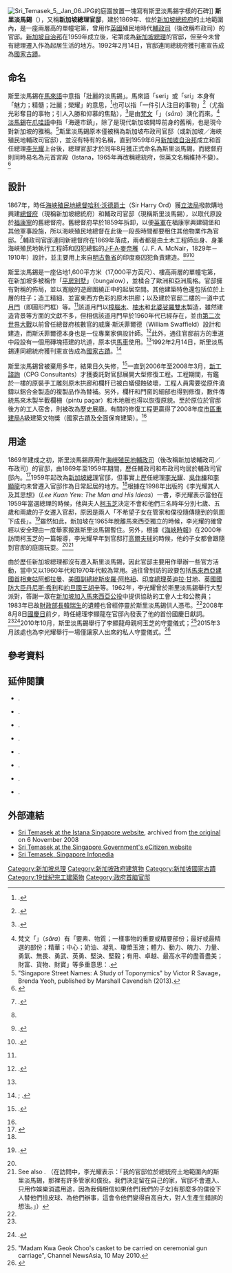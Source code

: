 {{Infobox building
|image               = Sri Temasek 4, Jan 06.JPG
|caption             = （攝於2006年1月31日）
|map_type            =
|altitude            =
|building_type       = [[單幢單戶宅第|單幢宅第]]
|architectural_style =
|structural_system   =
|cost                =
|location            = [[新加坡總統府|新加坡總統府]]土地範圍內
|address             = 新加坡[[烏節路|烏節路]]
|client              =
|owner               = [[新加坡政府|新加坡政府]]
|current_tenants     = [[新加坡總理|新加坡總理]]官邸
|coordinates         = {{coord|1|18|14.41|N|103|50|34.84|E|display=inline,title}}
|start_date          =
|completion_date     = 1869年
|inauguration_date   =
|height              =
|other_dimensions    =
|floor_count         = 兩層
|floor_area          = 1,600平方米（17,000平方英尺）
|main_contractor     =
|architect           = [[J·F·A·麥奈雅|J·F·A·麥奈雅]]
|structural_engineer =
|services_engineer   =
|civil_engineer      =
|other_designers     =
|quantity_surveyor   =
|awards              = [[市區重建局_(新加坡)|市區重建局]]A級建築文物獎<br />（2008年）
|embedded            = {{designation list|embed=yes|designation1=Singapore|designation1_date=1992年2月14日}}
|references          =
}}
[[File:Sri_Temasek_5,_Jan_06.JPG|thumb]]的庭園放置一塊寫有斯里淡馬錫字樣的石碑]]
'''斯里淡馬錫'''（{{lang-en|'''Sri Temasek'''}}），又稱'''新加坡總理官邸'''，建於1869年、位於[[新加坡|新加坡]][[新加坡總統府|總統府]]的土地範圍內，是一座兩層高的單幢宅第，曾用作[[英國|英國]]殖民地時代[[新加坡布政司|輔政司]]（後改稱布政司）的官邸。[[新加坡自治邦|新加坡自治邦]]在1959年成立後，宅第成為[[新加坡總理|新加坡總理]]的官邸，但至今未曾有總理遷入作為起居生活的地方。1992年2月14日，官邸連同總統府獲刊憲宣告成為[[新加坡國家古蹟|國家古蹟]]。

== 命名 ==
斯里淡馬錫在[[馬來語|馬來語]]中意指「壯麗的淡馬錫」。馬來語「seri」或「sri」本身有「魅力；精髓；壯麗；榮耀」的意思，<ref>{{citation|editor=R[ichard] J[ames] Wilkinson|title=A Malay–English Dictionary (Romanised)|location=London|publisher=Macmillan|year=1955}}.</ref>也可以指「一件引人注目的事物」<ref>{{citation|editor=Richard [Olaf] Winstedt|title=An Unabridged Malay–English Dictionary|edition=5th|location=Kuala Lumpur, Malaysia|publisher=Marican & Sons|year=1963}}.</ref>（尤指光彩奪目的事物；引人入勝和仰慕的焦點），<ref>{{citation|contribution=cynosure|contribution-url=http://dictionary.oed.com/cgi/entry/50056812|title=[[Oxford_English_Dictionary|OED Online]]|edition=2nd|location=Oxford|publisher=[[Oxford_University_Press|Oxford University Press]]|year=1989|accessdate=8 October 2008}}{{Dead link}}.</ref>是由[[梵文|梵文]]「{{Unicode|सार}}」（''sāra''）演化而來。<ref>梵文「{{Unicode|सार}}」（''sāra''）有「要素、物質；一樣事物的重要或精要部份；最好或最精選的部份；精華；中心；奶油、凝乳、瓊漿玉液；體力、動力、魄力、力量、勇氣、無畏、勇武、英勇、堅決、堅毅；有用、卓越、最高水平的盡善盡美；財富、貨物、財寶」等多重意思：{{citation|editor=Monier Monier-Williams|title=A Sanskrit–English Dictionary: Etymologically and Philologically Arranged with Special Reference to Greek, Latin, Gothic, German, Anglo-Saxon and Other Cognate Indo-European Languages|location=Oxford|publisher=[[Oxford_University_Press|Clarendon Press]]|year=1872}}.</ref>[[淡馬錫|淡馬錫]]在[[爪哇語|爪哇語]]中指「海邊市鎮」，除了是現代新加坡開埠前身的舊稱，也是現今對新加坡的雅稱。<ref>"Singapore Street Names: A Study of Toponymics" by Victor R Savage，Brenda Yeoh, published by Marshall Cavendish (2013).</ref>斯里淡馬錫原本僅被稱為新加坡布政司官邸（或新加坡／海峽殖民地輔政司官邸），並沒有特有的名稱，直到1959年6月[[新加坡自治邦|新加坡自治邦]]成立和首任總理[[李光耀|李光耀]]上台後，總理官邸才於同年8月獲正式命名為斯里淡馬錫，而總督府則同時易名為元首宮殿（Istana，1965年再改稱總統府，但英文名稱維持不變）。<ref>{{cite news|url=http://eresources.nlb.gov.sg/newspapers/Digitised/Article.aspx?articleid=straitstimes19590808-1.2.46&sessionid=812d5c2b2b144ba28c75f05a430355e3&keyword=%22Sri+Temasek%22&token=temasek%2csri|title=Premier will entertain at 'Sri Temasek'|publisher=[[海峽時報|The Straits Times]]|date=8 August 1959|page=4|accessdate=2015-05-15|archive-date=2016-03-04|archive-url=https://web.archive.org/web/20160304211233/http://eresources.nlb.gov.sg/newspapers/Digitised/Article.aspx?articleid=straitstimes19590808-1.2.46&sessionid=812d5c2b2b144ba28c75f05a430355e3&keyword=%22Sri+Temasek%22&token=temasek,sri|dead-url=no}}</ref>

== 設計 ==
1867年，時任[[海峽殖民地|海峽殖民地]][[海峽殖民地總督|總督]][[哈利·沃德|哈利·沃德爵士]]（Sir Harry Ord）獲[[海峽殖民地立法局|立法局]]撥款購地興建[[新加坡總統府|總督府]]（現稱新加坡總統府）和輔政司官邸（現稱斯里淡馬錫），以取代原設於[[福康寧|福康寧]]的舊總督府。舊總督府早於1859年拆卸，以便[[英軍|英軍]]在福康寧興建碉堡和其他軍事設施，所以海峽殖民地總督在此後一段長時間都要租住其他物業作為官邸。<ref name="Frommer's">{{citation|title=The Istana and Sri Temasek|url=http://www.frommers.com/destinations/singapore/A23790.html|publisher=Frommer's|accessdate=10 October 2008|archive-date=2013-07-30|archive-url=https://web.archive.org/web/20130730221656/http://www.frommers.com/destinations/singapore/A23790.html|dead-url=no}}.</ref>輔政司官邸連同新總督府在1869年落成，兩者都是由土木工程師出身、身兼海峽殖民地執行工程師和囚犯總監的[[J·F·A·麥奈雅|J·F·A·麥奈雅]]（J. F. A. McNair，1829年－1910年）設計，並主要用上來自[[明古魯|明古魯省]]的印度裔囚犯負責建造。<ref name="Frommer's"/><ref name="ST 20081004">{{citation|author=Tay Suan Chiang|title=Heritage winners: Sri Temasek, the Prime Minister's official home, is an architectural heritage award winner this year|newspaper=[[海峽時報|The Straits Times]] (Home)|date=4 October 2008|page=E10 at E11}}.</ref><ref>{{citation|author=Vernon Cornelius-Takahama|title=Istana|url=http://infopedia.nl.sg/articles/SIP_807_2005-02-01.html|publisher=Singapore Infopedia, National Library Board|date=17 April 1999|accessdate=10 October 2008|deadurl=yes|archiveurl=https://web.archive.org/web/20081009180117/http://infopedia.nl.sg/articles/SIP_807_2005-02-01.html|archivedate=2008年10月9日}}.</ref>

斯里淡馬錫是一座佔地1,600平方米（17,000平方英尺）、樓高兩層的單幢宅第，在新加坡多被稱作「[[平房別墅|平房別墅]]」（bungalow），並楺合了歐洲和亞洲風格。官邸擁有對稱的佈局，並以寬敞的遊廊圍繞正中的起居空間。其他建築特色還包括位於上層的柱子；造工精細、並富東西方色彩的原木拱廊；以及建於官邸二樓的一道中式[[月門|月門]]（即圓形門框）等。<ref name="ST 20081004"/>該道月門以[[樟腦木|樟腦木]]、[[柚木|柚木]]和[[北婆娑羅雙木|北婆娑羅雙木]]製造，雖然建造背景等方面的文獻不多，但相信該道月門早於1960年代已經存在，並由[[第二次世界大戰|第二次世界大戰]]以前曾任總督府核數官的威廉·斯沃菲爾德（William Swaffield）設計和建造，而斯沃菲爾德本身也是一位專業家俱設計師。<ref>{{citation|title=Architecture|url=http://www.istana.gov.sg/IstanaGrounds/Architecture/|archiveurl=https://web.archive.org/web/20081106224730/http://www.istana.gov.sg/IstanaGrounds/Architecture/|archivedate=2008年11月6日|publisher=Istana Singapore: Office of the President of the Republic of Singapore|date=28 April 2006|accessdate=8 October 2008|deadurl=yes}}.</ref>此外，通往官邸前方的車道中段設有一個用磚塊搭建的坑道，原本供[[馬車|馬車]]使用。<ref name="ST 20081004"/>1992年2月14日，斯里淡馬錫連同總統府獲刊憲宣告成為[[新加坡國家古蹟|國家古蹟]]。<ref>{{citation|title=55 gazetted national monuments of Singapore|url=http://app.mica.gov.sg/Data/0/PDF/1_PMB%20Monuments-2006.pdf|format=PDF|archiveurl=https://web.archive.org/web/20120211122442/http://app.mica.gov.sg/Data/0/PDF/1_PMB%20Monuments-2006.pdf|archivedate=2012年2月11日|publisher=Preservation of Monuments Board|year=2006|deadurl=yes}}; {{citation|contribution=Istana and Sri Temasek|editor=Tommy Koh|title=Singapore: The Encyclopedia|location=Singapore|publisher=Editions Didier Millet in association with the National Heritage Board|year=2006|page=259|isbn=978-981-4155-63-2}}.</ref>

斯里淡馬錫曾被棄用多年，結果日久失修，<ref name="ST 20080815">{{citation|author=Lee Siew Hua|title=Silent star of Singapore|url=http://news.asiaone.com/News/the+Straits+Times/Story/A1Story20080813-82007.html|newspaper=[[海峽時報|The Straits Times]] (reproduced at AsiaOne)|date=15 August 2008|deadurl=yes|archiveurl=https://web.archive.org/web/20150615211056/http://news.asiaone.com/News/the+Straits+Times/Story/A1Story20080813-82007.html|archivedate=2015年6月15日}}.</ref>一直到2006年至2008年3月，[[新工諮詢|新工諮詢]]（CPG Consultants）才獲委託對官邸展開大型修復工程。工程期間，有鑑於一樓的原裝手工雕刻原木拱廊和欄杆已被白蟻侵蝕破壞，工程人員需要從原件澆鑄以鋁合金製造的複製品作為替補。另外，欄杆和門窗的細部也得到修復，數件傳統馬來木製半截欄柵（pintu pagar）和木地板也得以恢復原貌。至於原位於官邸後方的工人宿舍，則被改為歷史展廳。有關的修復工程更贏得了2008年度[[市區重建局_(新加坡)|市區重建局]]A級建築文物獎（國家古蹟及全面保育建築）。<ref name="ST 20081004"/>

== 用途 ==
1869年建成之初，斯里淡馬錫原用作[[海峽殖民地輔政司|海峽殖民地輔政司]]（後改稱新加坡輔政司／布政司）的官邸，由1869年至1959年期間，歷任輔政司和布政司均居於輔政司官邸內。<ref>{{cite web|last1=Sutherland|first1=Duncan|title=Sri Temasek|url=http://eresources.nlb.gov.sg/infopedia/articles/SIP_1788_2011-03-12.html|website=Singapore Infopedia|publisher=National Library Board|date=25 February 2011|accessdate=2015-05-15|archive-date=2015-03-24|archive-url=https://web.archive.org/web/20150324155506/http://eresources.nlb.gov.sg/infopedia/articles/SIP_1788_2011-03-12.html|dead-url=no}}</ref>1959年起改為[[新加坡總理|新加坡總理]]官邸，但事實上歷任總理[[李光耀|李光耀]]、[[吳作棟|吳作棟]]和[[李顯龍|李顯龍]]均未曾遷入官邸作為日常起居的地方。<ref name="ST 20081004"/>根據在1998年出版的《李光耀其人及其思想》（''Lee Kuan Yew: The Man and His Ideas''）一書，李光耀表示當他在1959年當選總理的時候，他與夫人[[柯玉芝|柯玉芝]]決定不會和他們三名時年分別七歲、五歲和兩歲的子女遷入官邸，原因是兩人「不希望子女在管家和僕役隨傳隨到的氛圍下成長」。<ref>{{citation|author=Han Fook Kwang|author2=Warren Fernandez|author3=Sumiko Tan|title=Lee Kuan Yew: The Man and His Ideas|location=Singapore|publisher=Singapore Press Holdings [and] Times Editions|year=1998|isbn=978-981-204-049-7}}.</ref>雖然如此，新加坡在1965年脫離馬來西亞獨立的時候，李光耀的確曾經以安全理由一度舉家搬進斯里淡馬錫暫住。另外，根據《[[海峽時報|海峽時報]]》在2000年訪問柯玉芝的一篇報導，李光耀早年到官邸打[[高爾夫球|高爾夫球]]的時候，他的子女都會跟隨到官邸的庭園玩耍。<ref name="ST 20080815"/><ref>See also {{citation|title=Lee Kuan Yew's interview with Talk Asia on CNN|url=http://www.singapore-window.org/sw02/020209c1.htm|publisher=CNN (archived at Singapore Window)|date=9 February 2002|accessdate=10 October 2008|archive-date=2015-09-24|archive-url=https://web.archive.org/web/20150924102051/http://www.singapore-window.org/sw02/020209c1.htm|dead-url=no}}. （在訪問中，李光耀表示：「我的官邸位於總統府土地範圍內的斯里淡馬錫，那裡有許多管家和僕役。我們決定留在自己的家，官邸不會遷入、只用作娛樂消遣用途，因為我倆相信如果他們[我們的子女]有那麼多的僕役下人替他們撿皮球、為他們辦事，這會令他們變得自高自大，對人生產生錯誤的想法。」）</ref>

由於歷任新加坡總理都沒有遷入斯里淡馬錫，因此官邸主要用作舉辦一些官方活動，當中又以1960年代和1970年代較為常用。過往曾到訪的政要包括[[馬來西亞|馬來西亞]][[馬來西亞首相|建國首相]][[東姑阿都拉曼|東姑阿都拉曼]]、[[美國副總統|美國副總統]][[斯皮羅·阿格紐|斯皮羅·阿格紐]]、[[印度總理|印度總理]][[英迪拉·甘地|英迪拉·甘地]]、[[英國|英國]][[國防大臣|國防大臣]][[丹尼斯·希利|丹尼斯·希利]]和[[約旦國王|約旦國王]][[侯赛因·本·塔拉勒|胡辛]]等。1962年，李光耀曾於斯里淡馬錫舉行大型派對，答謝一眾在[[1962年新加坡全民公投|新加坡加入馬來西亞公投]]中提供協助的工會人士和公務員；1983年已故[[財政部_(新加坡)|財政部長]][[韓瑞生|韓瑞生]]的遺體也曾經停靈於斯里淡馬錫供人憑弔。<ref name="ST 20080815"/>2008年8月8日[[新加坡國慶日|國慶日]]前夕，時任總理李顯龍在官邸內發表了他的首份國慶日獻詞。<ref name="ST 20081004"/><ref>{{citation|author=S. Ramesh|author2=Lee Siew Hoon|title=Singapore cuts 2008 GDP growth forecast to 4%–5%|url=http://www.channelnewsasia.com/stories/singaporelocalnews/view/365901/1/.html|publisher=[[Channel_NewsAsia|Channel NewsAsia]]|date=8 August 2008|accessdate=10 October 2008|archive-date=2012-10-18|archive-url=https://web.archive.org/web/20121018101613/http://www.channelnewsasia.com/stories/singaporelocalnews/view/365901/1/.html|dead-url=no}}.</ref>2010年10月，斯里淡馬錫舉行了李顯龍母親柯玉芝的守靈儀式；<ref>"Madam Kwa Geok Choo's casket to be carried on ceremonial gun carriage", Channel NewsAsia, 10 May 2010.</ref>2015年3月該處也為李光耀舉行一場僅讓家人出席的私人守靈儀式。<ref>{{cite web|last1=Yong|first1=Charissa|title=Mr Lee Kuan Yew's body comes to rest at Istana for private family wake|url=http://www.straitstimes.com/news/singapore/more-singapore-stories/story/mr-lee-kuan-yews-body-comes-rest-istana-private-family-w|publisher=[[海峽時報|The Straits Times]]|date=23 March 2015|accessdate=23 March 2015|archive-date=2015-05-04|archive-url=https://web.archive.org/web/20150504132454/http://www.straitstimes.com/news/singapore/more-singapore-stories/story/mr-lee-kuan-yews-body-comes-rest-istana-private-family-w|dead-url=no}}</ref>

== 參考資料 ==
{{reflist|3}}

== 延伸閱讀 ==
{{ReflistH}}
* {{citation|last=Gan|first=James Wan Meng|last2=Lau|first2=Aileen [T.]|title=Birds Seen at the Istana|location=Singapore|publisher=Singapore Environment Council|year=2005|isbn=978-981-05-2730-3}}.
* {{citation|title=The Istana Singapore: Its Grounds and Landscape|location=Singapore|publisher=President's Office|year=1994|isbn=978-9971-88-447-5}}.
* {{citation|title=Mysteries of the Istana [videorecording; Hey Singapore, Series 1; first broadcast 25 December 1995]|location=Singapore|publisher=Television Corporation of Singapore|year=1995}}.
* {{citation|last=Ong|first=Lay Hong, producer|title=The Istana: The Jewel of Temasek [videorecording; first broadcast 18 February 1996]|location=Singapore|publisher=Television Corporation of Singapore|year=1996|oclc=422781304}}.
* {{citation|last=Pantin|first=Gail|title=A Day at the Istana|location=Singapore|publisher=Editions Didier Millet|year=2009|isbn=978-981-426-024-4}}.
* {{citation|last=Seet|first=K[hiam] K[eong]|last2=Mealin|first2=Peter, photographer|title=The Istana|location=Singapore|publisher=Times Editions|year=2000|isbn=978-981-232-116-9}}.
* {{citation|last=Tan|first=Wee Kiat [''et al.'']|title=Gardens of the Istana|location=Singapore|publisher=National Parks Board|year=2003|isbn=978-981-04-9167-3}}.
* {{citation|last=Wong|first=Tuan Wah [''et al.'']|editor-last=Lau|editor-first=Aileen T.|title=Trees of the Istana: Treasures in the Domain|location=Singapore|publisher=Suntree Media Pte. Ltd. in association with National Parks Board|year=2011|isbn=978-981-08-7481-0}}.
{{ReflistF}}

== 外部連結 ==
{{Commons category|Sri Temasek}}
* [https://web.archive.org/web/20081106224730/http://www.istana.gov.sg/IstanaGrounds/Architecture/ Sri Temasek at the Istana Singapore website], archived from [http://www.istana.gov.sg/IstanaGrounds/Architecture/ the original] on 6 November 2008
* [http://www.livelife.ecitizen.gov.sg/culture/heritage/buildings_detail.asp?plc_id=8 Sri Temasek at the Singapore Government's eCitizen website] {{Wayback|url=http://www.livelife.ecitizen.gov.sg/culture/heritage/buildings_detail.asp?plc_id=8 |date=20070710183735 }}
* [http://eresources.nlb.gov.sg/infopedia/articles/SIP_1788_2011-03-12.html Sri Temasek, Singapore Infopedia] {{Wayback|url=http://eresources.nlb.gov.sg/infopedia/articles/SIP_1788_2011-03-12.html |date=20150324155506 }}

{{DEFAULTSORT:Sri Temasek}}
[[Category:新加坡总理|Category:新加坡总理]]
[[Category:新加坡政府建筑物|Category:新加坡政府建筑物]]
[[Category:新加坡國家古蹟|Category:新加坡國家古蹟]]
[[Category:19世紀完工建築物|Category:19世紀完工建築物]]
[[Category:政府首脑官邸|Category:政府首脑官邸]]